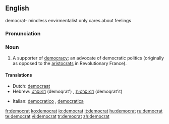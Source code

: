 {{see|Democrat}}
{{wikipedia|dab=democrat}}
==English==
democrat- mindless envirmentalist only cares about feelings

===Pronunciation===
{{IPA|/ˈdɛməkræt/}}

===Noun===
{{en-noun}}

# A supporter of [[democracy]]; an advocate of democratic politics (originally as opposed to the [[aristocrats]] in Revolutionary France).

====Translations====
{{top}}
*Dutch: [[democraat]] {{m}}
*Hebrew: [[דמוקרט]] (demoqrat') {{m}}, [[דמוקרטית]] (demoqrat'it) {{f}}
{{mid}}
*Italian: [[democratico]] {{m}}, [[democratica]] {{f}}
{{bottom}}

[[fr:democrat]]
[[ko:democrat]]
[[io:democrat]]
[[it:democrat]]
[[hu:democrat]]
[[ru:democrat]]
[[te:democrat]]
[[vi:democrat]]
[[tr:democrat]]
[[zh:democrat]]